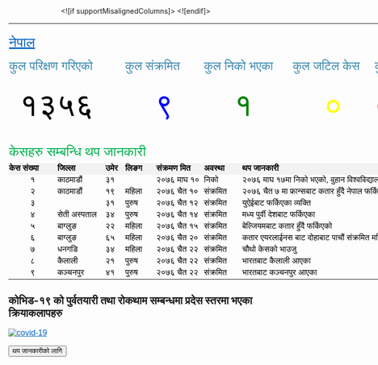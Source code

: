 <div class="alert alert-info" role="alert">


<html xmlns:o="urn:schemas-microsoft-com:office:office"
xmlns:x="urn:schemas-microsoft-com:office:excel"
xmlns="http://www.w3.org/TR/REC-html40">

<head>
<meta http-equiv=Content-Type content="text/html; charset=utf-8">
<meta name=ProgId content=Excel.Sheet>
<meta name=Generator content="Microsoft Excel 15">
<link rel=File-List href="nepal.fld/filelist.xml">
<style id="nepal_28448_Styles">
<!--table
	{mso-displayed-decimal-separator:"\.";
	mso-displayed-thousand-separator:"\,";}
@page
	{margin:.75in .7in .75in .7in;
	mso-header-margin:.3in;
	mso-footer-margin:.3in;}
tr
	{mso-height-source:auto;}
col
	{mso-width-source:auto;}
br
	{mso-data-placement:same-cell;}
.style16
	{color:#0563C1;
	font-size:12.0pt;
	font-weight:400;
	font-style:normal;
	text-decoration:underline;
	text-underline-style:single;
	font-family:Calibri, sans-serif;
	mso-font-charset:0;
	mso-style-name:Hyperlink;
	mso-style-id:8;}
a:link
	{color:#0563C1;
	font-size:12.0pt;
	font-weight:400;
	font-style:normal;
	text-decoration:underline;
	text-underline-style:single;
	font-family:Calibri, sans-serif;
	mso-font-charset:0;}
a:visited
	{color:#954F72;
	font-size:12.0pt;
	font-weight:400;
	font-style:normal;
	text-decoration:underline;
	text-underline-style:single;
	font-family:Calibri, sans-serif;
	mso-font-charset:0;}
.style0
	{mso-number-format:General;
	text-align:general;
	vertical-align:bottom;
	white-space:nowrap;
	mso-rotate:0;
	mso-background-source:auto;
	mso-pattern:auto;
	color:black;
	font-size:12.0pt;
	font-weight:400;
	font-style:normal;
	text-decoration:none;
	font-family:Calibri, sans-serif;
	mso-font-charset:0;
	border:none;
	mso-protection:locked visible;
	mso-style-name:Normal;
	mso-style-id:0;}
td
	{mso-style-parent:style0;
	padding-top:1px;
	padding-right:1px;
	padding-left:1px;
	mso-ignore:padding;
	color:black;
	font-size:12.0pt;
	font-weight:400;
	font-style:normal;
	text-decoration:none;
	font-family:Calibri, sans-serif;
	mso-font-charset:0;
	mso-number-format:General;
	text-align:general;
	vertical-align:bottom;
	border:none;
	mso-background-source:auto;
	mso-pattern:auto;
	mso-protection:locked visible;
	white-space:nowrap;
	mso-rotate:0;}
.xl65
	{mso-style-parent:style16;
	color:#0563C1;
	font-size:20.0pt;
	text-decoration:underline;
	text-underline-style:single;}
.xl66
	{mso-style-parent:style0;
	mso-number-format:"\[$-4000439\]0";
	text-align:left;}
.xl67
	{mso-style-parent:style0;
	vertical-align:middle;}
.xl68
	{mso-style-parent:style0;
	color:#00B050;
	font-size:20.0pt;}
.xl69
	{mso-style-parent:style0;
	font-weight:700;}
.xl70
	{mso-style-parent:style0;
	font-weight:700;
	background:#F2F2F2;
	mso-pattern:black none;}
.xl71
	{mso-style-parent:style0;
	mso-number-format:"\[$-4000439\]0";
	text-align:center;}
.xl72
	{mso-style-parent:style0;
	color:#3A87AD;
	font-size:18.0pt;
	font-family:"Helvetica Neue", sans-serif;
	mso-font-charset:0;
	text-align:left;
	vertical-align:middle;}
.xl73
	{mso-style-parent:style0;
	text-align:left;
	vertical-align:middle;}
.xl74
	{mso-style-parent:style0;
	font-size:48.0pt;
	text-align:left;}
.xl75
	{mso-style-parent:style0;
	color:red;
	font-size:48.0pt;
	font-family:"Helvetica Neue", sans-serif;
	mso-font-charset:0;
	mso-number-format:"\[$-4000439\]0";
	text-align:left;}
.xl76
	{mso-style-parent:style0;
	font-size:48.0pt;}
.xl77
	{mso-style-parent:style0;
	color:black;
	font-size:48.0pt;
	font-family:"Helvetica Neue", sans-serif;
	mso-font-charset:0;
	mso-number-format:"\[$-4000439\]0";
	text-align:center;}
.xl78
	{mso-style-parent:style0;
	color:blue;
	font-size:48.0pt;
	font-family:"Helvetica Neue", sans-serif;
	mso-font-charset:0;
	mso-number-format:"\[$-4000439\]0";
	text-align:center;}
.xl79
	{mso-style-parent:style0;
	color:green;
	font-size:48.0pt;
	font-family:"Helvetica Neue", sans-serif;
	mso-font-charset:0;
	text-align:center;}
.xl80
	{mso-style-parent:style0;
	color:yellow;
	font-size:48.0pt;
	font-family:"Helvetica Neue", sans-serif;
	mso-font-charset:0;
	mso-number-format:"\[$-4000439\]0";
	text-align:center;}
-->
</style>
</head>

<body link="#0563C1" vlink="#954F72">
<!--[if !excel]>&nbsp;&nbsp;<![endif]-->
<!--The following information was generated by Microsoft Excel's Publish as Web
Page wizard.-->
<!--If the same item is republished from Excel, all information between the DIV
tags will be replaced.-->
<!----------------------------->
<!--START OF OUTPUT FROM EXCEL PUBLISH AS WEB PAGE WIZARD -->
<!----------------------------->

<div id="nepal_28448" align=center x:publishsource="Excel">

<table border=0 cellpadding=0 cellspacing=0 width=925 style='border-collapse:
 collapse;table-layout:fixed;width:693pt'>
 <col width=97 style='mso-width-source:userset;mso-width-alt:3114;width:73pt'>
 <col width=95 style='mso-width-source:userset;mso-width-alt:3029;width:71pt'>
 <col width=39 style='mso-width-source:userset;mso-width-alt:1237;width:29pt'>
 <col width=63 style='mso-width-source:userset;mso-width-alt:2005;width:47pt'>
 <col width=93 style='mso-width-source:userset;mso-width-alt:2986;width:70pt'>
 <col width=76 style='mso-width-source:userset;mso-width-alt:2432;width:57pt'>
 <col width=99 style='mso-width-source:userset;mso-width-alt:3157;width:74pt'>
 <col width=104 style='mso-width-source:userset;mso-width-alt:3328;width:78pt'>
 <col width=56 style='mso-width-source:userset;mso-width-alt:1792;width:42pt'>
 <col width=116 style='mso-width-source:userset;mso-width-alt:3712;width:87pt'>
 <col width=87 style='width:65pt'>
 <tr height=21 style='height:16.0pt'>
  <td height=21 width=97 style='height:16.0pt;width:73pt'></td>
  <td width=95 style='width:71pt'></td>
  <td width=39 style='width:29pt'></td>
  <td width=63 style='width:47pt'></td>
  <td width=93 style='width:70pt'></td>
  <td width=76 style='width:57pt'></td>
  <td width=99 style='width:74pt'></td>
  <td width=104 style='width:78pt'></td>
  <td width=56 style='width:42pt'></td>
  <td width=116 style='width:87pt'></td>
  <td width=87 style='width:65pt'></td>
 </tr>
 <tr height=35 style='height:26.0pt'>
  <td height=35 class=xl65 align=left style='height:26.0pt'><a
  href="https://www.mohp.gov.np/en/news/577-corona-updates"><span
  style='font-size:20.0pt'>नेपाल</span></a></td>
  <td colspan=10 style='mso-ignore:colspan'></td>
 </tr>
 <tr class=xl67 height=49 style='mso-height-source:userset;height:37.0pt'>
  <td height=49 class=xl72 colspan=3 style='height:37.0pt;mso-ignore:colspan'>कुल
  परिक्षण गरिएको</td>
  <td class=xl72 colspan=2 style='mso-ignore:colspan'>कुल संक्रमित</td>
  <td class=xl72 colspan=2 style='mso-ignore:colspan'>कुल निको भएका</td>
  <td class=xl72 colspan=2 style='mso-ignore:colspan'>कुल जटिल केस</td>
  <td class=xl72>कुल मृत्यु</td>
  <td class=xl67></td>
 </tr>
 <tr class=xl76 height=83 style='height:62.0pt'>
  <td colspan=2 height=83 class=xl77 style='height:62.0pt'>१३५६</td>
  <td class=xl74></td>
  <td colspan=2 class=xl78>९</td>
  <td colspan=2 class=xl79>१&nbsp;</td>
  <td colspan=2 class=xl80>०</td>
  <td class=xl75>०</td>
  <td class=xl76></td>
 </tr>
 <tr height=21 style='height:16.0pt'>
  <td height=21 colspan=11 style='height:16.0pt;mso-ignore:colspan'></td>
 </tr>
 <tr class=xl68 height=35 style='height:26.0pt'>
  <td height=35 class=xl68 colspan=5 align=left style='height:26.0pt;
  mso-ignore:colspan'>केसहरु सम्बन्धि थप जानकारी</td>
  <td class=xl68></td>
  <td class=xl68></td>
  <td class=xl68></td>
  <td class=xl68></td>
  <td class=xl68></td>
  <td class=xl68></td>
 </tr>
 <tr class=xl69 height=21 style='height:16.0pt'>
  <td height=21 class=xl70 align=left style='height:16.0pt'>केस संख्या</td>
  <td class=xl70 align=left>जिल्ला</td>
  <td class=xl70 align=left>उमेर</td>
  <td class=xl70 align=left>लिङग</td>
  <td class=xl70 align=left>संक्रमण मित<span style='display:none'>ि</span></td>
  <td class=xl70 align=left>अवस्था</td>
  <td class=xl70 align=left>थप जानकारी</td>
  <td class=xl70>&nbsp;</td>
  <td class=xl70>&nbsp;</td>
  <td class=xl70>&nbsp;</td>
  <td class=xl69></td>
 </tr>
 <tr height=21 style='height:16.0pt'>
  <td height=21 class=xl71 style='height:16.0pt'>१</td>
  <td align=left>काठमाडौं</td>
  <td class=xl66>३१</td>
  <td></td>
  <td align=left>२०७६ माघ १०</td>
  <td align=left>निको</td>
  <td colspan=5 align=left style='mso-ignore:colspan'>२०७६ माघ १७मा निको भएको,
  वुहान विश्वविद्यालयका विद्यार्थी</td>
 </tr>
 <tr height=21 style='height:16.0pt'>
  <td height=21 class=xl71 style='height:16.0pt'>२</td>
  <td align=left>काठमाडौं</td>
  <td class=xl66>१९</td>
  <td align=left>महिला</td>
  <td align=left>२०७६ चैत १०</td>
  <td align=left>संक्रमित</td>
  <td colspan=5 align=left style='mso-ignore:colspan'>२०७६ चैत ७ मा फ्रान्सबाट
  कतार हुँदै नेपाल फर्किएको विद्यार्थी</td>
 </tr>
 <tr height=21 style='height:16.0pt'>
  <td height=21 class=xl71 style='height:16.0pt'>३</td>
  <td></td>
  <td class=xl66>३१</td>
  <td align=left>पुरुष</td>
  <td align=left>२०७६ चैत १२</td>
  <td align=left>संक्रमित</td>
  <td colspan=2 align=left style='mso-ignore:colspan'>युऐईबाट फर्किएका व्यक्ति</td>
  <td colspan=3 style='mso-ignore:colspan'></td>
 </tr>
 <tr height=21 style='height:16.0pt'>
  <td height=21 class=xl71 style='height:16.0pt'>४</td>
  <td align=left>सेती अस्पताल<span style='display:none'>, धनगडि</span></td>
  <td class=xl66>३४</td>
  <td align=left>पुरुष</td>
  <td align=left>२०७६ चैत १४</td>
  <td align=left>संक्रमित</td>
  <td colspan=2 align=left style='mso-ignore:colspan'>मध्य पुर्वी देशबाट
  फर्किएका</td>
  <td colspan=3 style='mso-ignore:colspan'></td>
 </tr>
 <tr height=21 style='height:16.0pt'>
  <td height=21 class=xl71 style='height:16.0pt'>५</td>
  <td align=left>बाग्लुङ</td>
  <td class=xl66>२२</td>
  <td align=left>महिला</td>
  <td align=left>२०७६ चैत १५</td>
  <td align=left>संक्रमित</td>
  <td colspan=3 align=left style='mso-ignore:colspan'>बेल्जियमबाट कतार हुँदै
  फर्किएको</td>
  <td colspan=2 style='mso-ignore:colspan'></td>
 </tr>
 <tr height=21 style='height:16.0pt'>
  <td height=21 class=xl71 style='height:16.0pt'>६</td>
  <td align=left>बाग्लुङ</td>
  <td class=xl66>६५</td>
  <td align=left>महिला</td>
  <td align=left>२०७६ चैत २०</td>
  <td align=left>संक्रमित</td>
  <td colspan=5 align=left style='mso-ignore:colspan'>कतार एयरलाईनस बाट दोहाबाट
  पाचौं संक्रमित महिलासंग फर्किएका व्य<span style='display:none'>क्ति</span></td>
 </tr>
 <tr height=21 style='height:16.0pt'>
  <td height=21 class=xl71 style='height:16.0pt'>७</td>
  <td align=left>धनगडि</td>
  <td class=xl66>३४</td>
  <td align=left>महिला</td>
  <td align=left>२०७६ चैत २२</td>
  <td align=left>संक्रमित</td>
  <td colspan=2 align=left style='mso-ignore:colspan'>चौथो केसको भाउजु</td>
  <td colspan=3 style='mso-ignore:colspan'></td>
 </tr>
 <tr height=21 style='height:16.0pt'>
  <td height=21 class=xl71 style='height:16.0pt'>८</td>
  <td align=left>कैलाली</td>
  <td class=xl66>२१</td>
  <td align=left>पुरुष</td>
  <td align=left>२०७६ चैत २२</td>
  <td align=left>संक्रमित</td>
  <td colspan=2 align=left style='mso-ignore:colspan'>भारतबाट कैलाली आएका</td>
  <td colspan=3 style='mso-ignore:colspan'></td>
 </tr>
 <tr height=21 style='height:16.0pt'>
  <td height=21 class=xl71 style='height:16.0pt'>९</td>
  <td align=left>कञ्चनपुर</td>
  <td class=xl66>४१</td>
  <td align=left>पुरुष</td>
  <td align=left>२०७६ चैत २२</td>
  <td align=left>संक्रमित</td>
  <td colspan=2 align=left style='mso-ignore:colspan'>भारतबाट कञ्चनपुर आएका</td>
  <td colspan=3 style='mso-ignore:colspan'></td>
 </tr>
 <![if supportMisalignedColumns]>
 <tr height=0 style='display:none'>
  <td width=97 style='width:73pt'></td>
  <td width=95 style='width:71pt'></td>
  <td width=39 style='width:29pt'></td>
  <td width=63 style='width:47pt'></td>
  <td width=93 style='width:70pt'></td>
  <td width=76 style='width:57pt'></td>
  <td width=99 style='width:74pt'></td>
  <td width=104 style='width:78pt'></td>
  <td width=56 style='width:42pt'></td>
  <td width=116 style='width:87pt'></td>
  <td width=87 style='width:65pt'></td>
 </tr>
 <![endif]>
</table>

</div>


<!----------------------------->
<!--END OF OUTPUT FROM EXCEL PUBLISH AS WEB PAGE WIZARD-->
<!----------------------------->
</body>

</html>




<h2> कोभिड-१९ को पुर्वतयारी तथा रोकथाम सम्बन्धमा प्रदेस स्तरमा भएका क्रियाकलापहरु</h2>
<a href = "https://www.mohp.gov.np/attachments/article/577/कोरोना%20सम्बन्धी%20प्रदेशस्तरका%20कि्याकलापहरु.jpg" target = "_blank">
![covid-19](images/province.jpg)
</a>
<a href = https://heoc.mohp.gov.np target = "_blank">
<p><button>थप जानकारीको लागि  </button></p>
</a>
</body>
</html>